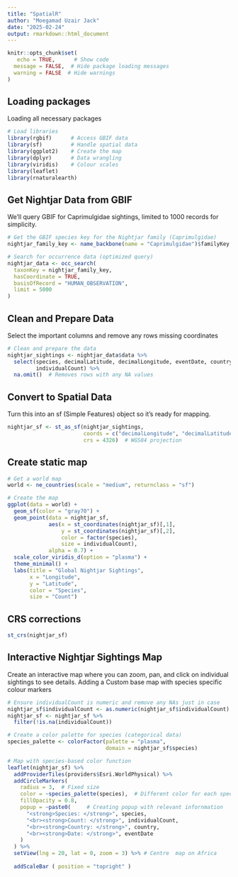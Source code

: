 ```yaml
---
title: "SpatialR"
author: "Moegamad Uzair Jack"
date: "2025-02-24"
output: rmarkdown::html_document
---
```


```r
knitr::opts_chunk$set(
   echo = TRUE,      # Show code
  message = FALSE,  # Hide package loading messages
  warning = FALSE  # Hide warnings
)

```

## Loading packages
Loading all necessary packages
```r
# Load libraries
library(rgbif)      # Access GBIF data
library(sf)         # Handle spatial data
library(ggplot2)    # Create the map
library(dplyr)      # Data wrangling
library(viridis)    # Colour scales
library(leaflet)
library(rnaturalearth)
```
## Get Nightjar Data from GBIF
We’ll query GBIF for Caprimulgidae sightings, limited to 1000 records for simplicity.
```r
# Get the GBIF species key for the Nightjar family (Caprimulgidae)
nightjar_family_key <- name_backbone(name = "Caprimulgidae")$familyKey

# Search for occurrence data (optimized query)
nightjar_data <- occ_search(
  taxonKey = nightjar_family_key,
  hasCoordinate = TRUE,
  basisOfRecord = "HUMAN_OBSERVATION",
  limit = 5000
)
```

## Clean and Prepare Data
Select the important columns and remove any rows missing coordinates
```r
# Clean and prepare the data
nightjar_sightings <- nightjar_data$data %>%
  select(species, decimalLatitude, decimalLongitude, eventDate, country, 
         individualCount) %>%
  na.omit()  # Removes rows with any NA values
```
## Convert to Spatial Data
Turn this into an sf (Simple Features) object so it’s ready for mapping.
```r
nightjar_sf <- st_as_sf(nightjar_sightings,
                        coords = c("decimalLongitude", "decimalLatitude"),
                        crs = 4326)  # WGS84 projection


```
## Create  static map
```r
# Get a world map
world <- ne_countries(scale = "medium", returnclass = "sf")

# Create the map
ggplot(data = world) +
  geom_sf(color = "gray70") +
  geom_point(data = nightjar_sf, 
             aes(x = st_coordinates(nightjar_sf)[,1], 
                 y = st_coordinates(nightjar_sf)[,2], 
                 color = factor(species), 
                 size = individualCount),
             alpha = 0.7) +
  scale_color_viridis_d(option = "plasma") +
  theme_minimal() +
  labs(title = "Global Nightjar Sightings",
       x = "Longitude",
       y = "Latitude",
       color = "Species",
       size = "Count")

```

## CRS corrections
```r
st_crs(nightjar_sf)

```


## Interactive Nightjar Sightings Map
Create an interactive map where you can zoom, pan, and click on individual sightings to see details.
Adding a Custom base map with species specific colour markers

```r
# Ensure individualCount is numeric and remove any NAs just in case
nightjar_sf$individualCount <- as.numeric(nightjar_sf$individualCount)
nightjar_sf <- nightjar_sf %>%
  filter(!is.na(individualCount))

# Create a color palette for species (categorical data)
species_palette <- colorFactor(palette = "plasma", 
                               domain = nightjar_sf$species)

# Map with species-based color function
leaflet(nightjar_sf) %>%
  addProviderTiles(providers$Esri.WorldPhysical) %>%
  addCircleMarkers(
    radius = 3,  # Fixed size 
    color = ~species_palette(species),  # Different color for each species
    fillOpacity = 0.8,
    popup = ~paste0(     # Creating popup with relevant infornmation
      "<strong>Species: </strong>", species,
      "<br><strong>Count: </strong>", individualCount,
      "<br><strong>Country: </strong>", country,
      "<br><strong>Date: </strong>", eventDate
    )
  ) %>%
  setView(lng = 20, lat = 0, zoom = 3) %>% # Centre  map on Africa
  
  addScaleBar ( position = "topright" )

```





